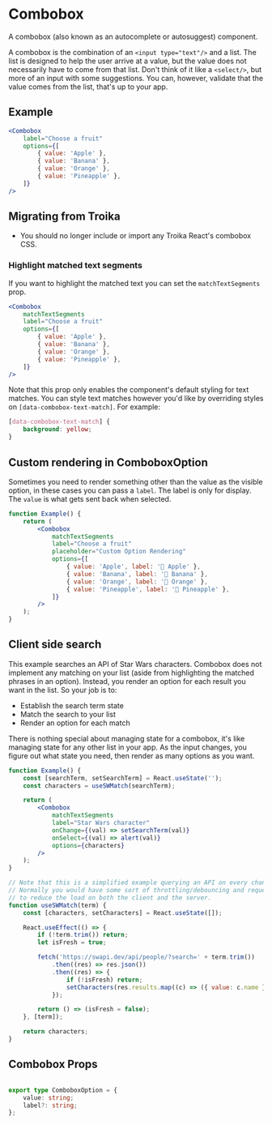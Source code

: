 
# Combobox

A combobox (also known as an autocomplete or autosuggest) component.

A combobox is the combination of an `<input type="text"/>` and a list. The list
is designed to help the user arrive at a value, but the value does not
necessarily have to come from that list. Don't think of it like a `<select/>`,
but more of an input with some suggestions. You can, however, validate that the
value comes from the list, that's up to your app.

## Example

```jsx example
<Combobox
    label="Choose a fruit"
    options={[
        { value: 'Apple' },
        { value: 'Banana' },
        { value: 'Orange' },
        { value: 'Pineapple' },
    ]}
/>
```

## Migrating from Troika

-   You should no longer include or import any Troika React's combobox CSS.

### Highlight matched text segments

If you want to highlight the matched text you can set the `matchTextSegments`
prop.

```jsx example
<Combobox
    matchTextSegments
    label="Choose a fruit"
    options={[
        { value: 'Apple' },
        { value: 'Banana' },
        { value: 'Orange' },
        { value: 'Pineapple' },
    ]}
/>
```

Note that this prop only enables the component's default styling for text
matches. You can style text matches however you'd like by overriding styles on
`[data-combobox-text-match]`. For example:

```css example
[data-combobox-text-match] {
    background: yellow;
}
```

## Custom rendering in ComboboxOption

Sometimes you need to render something other than the value as the visible
option, in these cases you can pass a `label`. The label is only for display.
The `value` is what gets sent back when selected.

```jsx example
function Example() {
    return (
        <Combobox
            matchTextSegments
            label="Choose a fruit"
            placeholder="Custom Option Rendering"
            options={[
                { value: 'Apple', label: '🍎 Apple' },
                { value: 'Banana', label: '🍌 Banana' },
                { value: 'Orange', label: '🍊 Orange' },
                { value: 'Pineapple', label: '🍍 Pineapple' },
            ]}
        />
    );
}
```

## Client side search

This example searches an API of Star Wars characters. Combobox does not
implement any matching on your list (aside from highlighting the matched phrases
in an option). Instead, you render an option for each result you want in the
list. So your job is to:

-   Establish the search term state
-   Match the search to your list
-   Render an option for each match

There is nothing special about managing state for a combobox, it's like managing
state for any other list in your app. As the input changes, you figure out what
state you need, then render as many options as you want.

```jsx example
function Example() {
    const [searchTerm, setSearchTerm] = React.useState('');
    const characters = useSWMatch(searchTerm);

    return (
        <Combobox
            matchTextSegments
            label="Star Wars character"
            onChange={(val) => setSearchTerm(val)}
            onSelect={(val) => alert(val)}
            options={characters}
        />
    );
}

// Note that this is a simplified example querying an API on every change to the input field
// Normally you would have some sort of throttling/debouncing and request cancellation
// to reduce the load on both the client and the server.
function useSWMatch(term) {
    const [characters, setCharacters] = React.useState([]);

    React.useEffect(() => {
        if (!term.trim()) return;
        let isFresh = true;

        fetch('https://swapi.dev/api/people/?search=' + term.trim())
            .then((res) => res.json())
            .then((res) => {
                if (!isFresh) return;
                setCharacters(res.results.map((c) => ({ value: c.name })));
            });

        return () => (isFresh = false);
    }, [term]);

    return characters;
}
```

## Combobox Props

```props packages/combobox/src/component.tsx

```

```ts
export type ComboboxOption = {
    value: string;
    label?: string;
};
```
